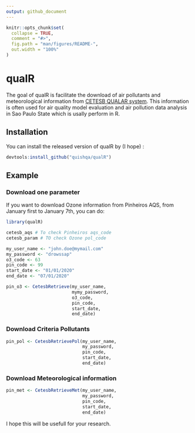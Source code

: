 ```yaml
---
output: github_document
---
```


<!-- README.md is generated from README.Rmd. Please edit that file -->

```r
knitr::opts_chunk$set(
  collapse = TRUE,
  comment = "#>",
  fig.path = "man/figures/README-",
  out.width = "100%"
)
```

# qualR

<!-- badges: start -->
<!-- badges: end -->

The goal of qualR is facilitate the download of air pollutants and meteorological information from 
[CETESB QUALAR system](https://qualar.cetesb.sp.gov.br/qualar/home.do). This information is often used for air quality model evaluation and air pollution data analysis in Sao Paulo State which is usally perform in R.

## Installation

You can install the released version of qualR by (I hope) :

``` r
devtools:install_github("quishqa/qualR")
```

## Example

### Download one parameter

If you want to download Ozone information from Pinheiros AQS, from January first to January 7th, you can do:

```r
library(qualR)

cetesb_aqs # To check Pinheiros aqs_code
cetesb_param # TO check Ozone pol_code

my_user_name <- "john.doe@mymail.com"
my_password <- "drowssap"
o3_code <- 63
pin_code <- 99
start_date <- "01/01/2020"
end_date <- "07/01/2020"

pin_o3 <- CetesbRetrieve(my_user_name,
                         mymy_password,
                         o3_code,
                         pin_code,
                         start_date,
                         end_date)

```

### Download Criteria Pollutants

```r
pin_pol <- CetesbRetrievePol(my_user_name,
                             my_password,
                             pin_code,
                             start_date,
                             end_date)
```

### Download Meteorological information

```r
pin_met <- CetesbRetrieveMet(my_user_name,
                             my_password,
                             pin_code,
                             start_date,
                             end_date)
```

I hope this will be usefull for your research.
